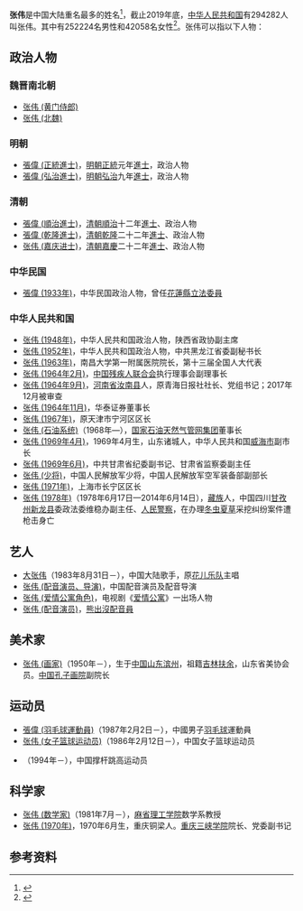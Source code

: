 '''张伟'''是中国大陆重名最多的姓名<ref>{{Cite web|title=新生儿爆款名字 重名最多的果然还是张伟家长到底该如何取名|url=http://www.aihami.com/a/dangjian/zugong/296314.html|accessdate=2018-01-21|date=2018-01-12|work=www.aihami.com|archiveurl=https://web.archive.org/web/20180121125839/http://www.aihami.com/a/dangjian/zugong/296314.html|archivedate=2018-01-21|dead-url=yes}}</ref>，截止2019年底，[[中华人民共和国|中华人民共和国]]有294282人叫张伟。其中有252224名男性和42058名女性<ref>{{Cite web|title=全国最容易重名的名字排行榜,重名最多的名字张伟299025人|url=https://www.phb123.com/city/wenhua/10321.html|accessdate=2018-01-21|publisher=排行网|archive-date=2019-08-22|archive-url=https://web.archive.org/web/20190822233708/https://www.phb123.com/city/wenhua/10321.html}}</ref>。张伟可以指以下人物：

== 政治人物 ==
=== 魏晋南北朝 ===
* [[张伟_(黄门侍郎)|张伟 (黄门侍郎)]]
* [[张伟_(北魏)|张伟 (北魏)]]

=== 明朝 ===
* [[張偉_(正統進士)|張偉 (正統進士)]]，[[明朝|明朝]][[正统_(明朝)|正統]]元年[[進士|進士]]，政治人物
* [[張偉_(弘治進士)|張偉 (弘治進士)]]，[[明朝|明朝]][[弘治_(明朝)|弘治]]九年[[進士|進士]]，政治人物

=== 清朝===
* [[張偉_(順治進士)|張偉 (順治進士)]]，[[清朝|清朝]][[順治|順治]]十二年[[進士|進士]]、政治人物
* [[張偉_(乾隆進士)|張偉 (乾隆進士)]]，[[清朝|清朝]][[乾隆|乾隆]]二十二年[[進士|進士]]、政治人物
* [[张伟_(嘉庆进士)|张伟 (嘉庆进士)]]，[[清朝|清朝]][[嘉慶|嘉慶]]二十二年[[進士|進士]]、政治人物

=== 中华民国 ===
* [[張偉_(1933年)|張偉 (1933年)]]，中华民国政治人物，曾任[[花蓮縣|花蓮縣]][[立法委員|立法委員]]

=== 中华人民共和国 ===
* [[张伟_(1948年)|张伟 (1948年)]]，中华人民共和国政治人物，陕西省政协副主席
* [[张伟_(1952年)|张伟 (1952年)]]，中华人民共和国政治人物，中共黑龙江省委副秘书长
* [[张伟_(1963年)|张伟 (1963年)]]，南昌大学第一附属医院院长，第十三届全国人大代表
* [[张伟_(1964年2月)|张伟 (1964年2月)]]，[[中国残疾人联合会|中国残疾人联合会]]执行理事会副理事长
* [[张伟_(1964年9月)|张伟 (1964年9月)]]，[[河南省|河南省]][[汝南县|汝南县]]人，原青海日报社社长、党组书记；2017年12月被审查
* [[张伟_(1964年11月)|张伟 (1964年11月)]]，华泰证券董事长
* [[张伟_(1967年)|张伟 (1967年)]]，原天津市宁河区区长
* [[张伟_(石油系统)|张伟 (石油系统)]]（1968年—），[[国家石油天然气管网集团|国家石油天然气管网集团]]董事长
* [[张伟_(1969年4月)|张伟 (1969年4月)]]，1969年4月生，山东诸城人，中华人民共和国[[威海市|威海市]]副市长
* [[张伟_(1969年6月)|张伟 (1969年6月)]]，中共甘肃省纪委副书记、甘肃省监察委副主任
* [[张伟_(少将)|张伟 (少将)]]，中国人民解放军少将，中国人民解放军空军装备部副部长
* [[张伟_(1971年)|张伟 (1971年)]]，上海市长宁区区长
* [[张伟_(1978年)|张伟 (1978年)]]（1978年6月17日—2014年6月14日），[[藏族|藏族]]人，中国四川[[甘孜藏族自治州|甘孜州]][[新龙县|新龙县]]委政法委维稳办副主任、[[中华人民共和国人民警察|人民警察]]，在办理[[冬虫夏草|冬虫夏草]]采挖纠纷案件遭枪击身亡

== 艺人 ==
* [[大张伟|大张伟]]（1983年8月31日－），中国大陆歌手，原[[花儿乐队|花儿乐队]]主唱
* [[张伟_(配音演员、导演)|张伟 (配音演员、导演)]]，中国配音演员及配音导演
* [[张伟_(爱情公寓角色)|张伟 (爱情公寓角色)]]，电视剧《[[爱情公寓_(电视剧)|爱情公寓]]》一出场人物
* [[张伟_(配音演员)|张伟 (配音演员)]]，[[熊出没|熊出沒]][[配音員|配音員]]

== 美术家 ==
* [[张伟_(画家)|张伟 (画家)]]（1950年－），生于[[中国|中国]][[山东省|山东]][[滨州市|滨州]]，祖籍[[吉林省|吉林]][[扶余市|扶余]]，山东省美协会员。[[中国孔子画院|中国孔子画院]]副院长

== 运动员 ==
* [[張偉_(羽毛球運動員)|張偉 (羽毛球運動員)]]（1987年2月2日－），中國男子[[羽毛球|羽毛球]]運動員
* [[张伟_(女子篮球运动员)|张伟 (女子篮球运动员)]]（1986年2月12日－），中国女子篮球运动员
* {{link-en|张伟 (撑杆跳高运动员)|Zhang Wei (pole vaulter)}}（1994年－），中国撑杆跳高运动员

== 科学家 ==
* [[张伟_(数学家)|张伟 (数学家)]]（1981年7月－），[[麻省理工学院|麻省理工学院]]数学系教授
* [[张伟_(1970年)|张伟 (1970年)]]，1970年6月生，重庆铜梁人。[[重庆三峡学院|重庆三峡学院]]院长、党委副书记

{{disambig|W伟|Cat=二字张姓人名消歧义}}

== 参考资料 ==
{{reflist}}